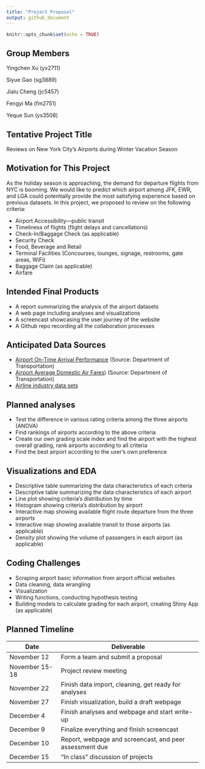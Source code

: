 ```yaml
---
title: "Project Proposal"
output: github_document
---
```


```r
knitr::opts_chunk$set(echo = TRUE)
```

## Group Members

Yingchen Xu (yx2711)

Siyue Gao (sg3889)

Jialu Cheng (jc5457)

Fengyi Ma (fm2751)

Yeque Sun (ys3508)


## Tentative Project Title

Reviews on New York City's Airports during Winter Vacation Season


## Motivation for This Project

As the holiday season is approaching, the demand for departure flights from NYC is booming. We would like to predict which airport among JFK, EWR, and LGA could potentially provide the most satisfying experience based on previous datasets. In this project, we proposed to review on the following criteria:  

*   Airport Accessibility—public transit
*   Timeliness of flights (flight delays and cancellations)
*   Check-In/Baggage Check (as applicable) 
*   Security Check 
*   Food, Beverage and Retail 
*   Terminal Facilities (Concourses, lounges, signage, restrooms, gate areas, WiFi) 
*   Baggage Claim (as applicable)
*   Airfare 


## Intended Final Products

*   A report summarizing the analysis of the airport datasets
*   A web page including analyses and visualizations
*   A screencast showcasing the user journey of the website
*   A Github repo recording all the collaboration processes


## Anticipated Data Sources

*   [Airport On-Time Arrival Performance](https://www.transtats.bts.gov/OT_Delay/OT_DelayCause1.asp) (Source: Department of Transportation)
*   [Airport Average Domestic Air Fares](https://transtats.bts.gov/AIRFARES/)) (Source: Department of Transportation)
*   [Airline industry data sets](https://jblevins.org/notes/airline-data)


## Planned analyses 

*   Test the difference in various rating criteria among the three airports (ANOVA)
*   Find rankings of airports according to the above criteria
*   Create our own grading scale index and find the airport with the highest overall grading, rank airports according to all criteria
*   Find the best airport according to the user's own preference


## Visualizations and EDA

*   Descriptive table summarizing the data characteristics of each criteria
*   Descriptive table summarizing the data characteristics of each airport
*   Line plot showing criteria’s distribution by time
*   Histogram showing criteria’s distribution by airport
*   Interactive map showing available flight route departure from the three airports
*   Interactive map showing available transit to those airports (as applicable)
*   Density plot showing the volume of passengers in each airport (as applicable)


## Coding Challenges

*   Scraping airport basic information from airport official websites
*   Data cleaning, data wrangling
*   Visualization
*   Writing functions, conducting hypothesis testing
*   Building models to calculate grading for each airport, creating Shiny App (as applicable)


## Planned Timeline

Date  | Deliverable
------------- | -------------
November 12  | Form a team and submit a proposal
November 15-18  | Project review meeting
November 22  | Finish data import, cleaning, get ready for analyses
November 27  | Finish visualization, build a draft webpage
December 4  | Finish analyses and webpage and start write-up
December 9  | Finalize everything and finish screencast
December 10  | Report, webpage and screencast, and peer assessment due
December 15  | “In class” discussion of projects
 


